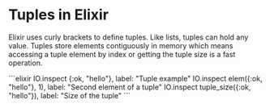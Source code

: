 
# Tuples in Elixir

Elixir uses curly brackets to define tuples. Like lists, tuples can hold any value. Tuples store elements contiguously in memory which means accessing a tuple element by index or getting the tuple size is a fast operation.

<EditorCode>
```elixir
IO.inspect {:ok, "hello"}, label: "Tuple example"
IO.inspect elem({:ok, "hello"}, 1), label: "Second element of a tuple"
IO.inspect tuple_size({:ok, "hello"}), label: "Size of the tuple"
```
</EditorCode>
